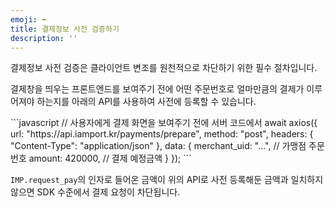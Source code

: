 ```yaml
---
emoji: ⬅
title: 결제정보 사전 검증하기
description: ''
---
```





결제정보 사전 검증은 클라이언트 변조를 원천적으로 차단하기 위한 필수 절차입니다.

결제창을 띄우는 프론트엔드를 보여주기 전에 어떤 주문번호로 얼마만큼의 결제가 이루어져야 하는지를 아래의 API를 사용하여 사전에 등록할 수 있습니다.

<ContentRef slug="/ko////api/api-1/api-5" />

<Tabs>
<Tab title="Node.js">
```javascript
// 사용자에게 결제 화면을 보여주기 전에 서버 코드에서
await axios({
  url: "https://api.iamport.kr/payments/prepare",
  method: "post",
  headers: { "Content-Type": "application/json" }, 
  data: {
    merchant_uid: "...", // 가맹점 주문번호
    amount: 420000, // 결제 예정금액
  }
});
```

</Tab>
</Tabs>

`IMP.request_pay`의 인자로 들어온 금액이 위의 API로 사전 등록해둔 금액과 일치하지 않으면 SDK 수준에서 결제 요청이 차단됩니다.
